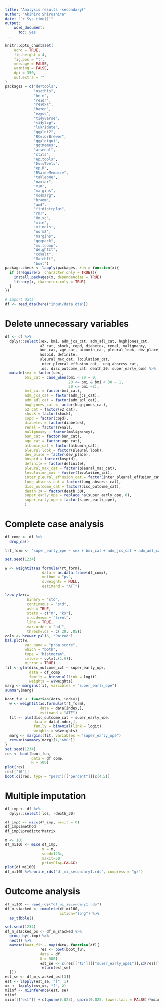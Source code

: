 ```yaml
---
title: "Analysis results (secondary)"
author: "Akihiro Shiroshita"
date: "`r Sys.time()`"
output: 
    word_document:
      toc: yes
---
```


```r
knitr::opts_chunk$set(
	echo = TRUE,
	fig.height = 4,
	fig.pos = "t",
	message = FALSE,
	warning = FALSE,
	dpi = 350,
	out.extra = ""
)
packages = c("devtools",
             "usethis",
             "here",
             "readr",
             "readxl",
             "haven",
             "expss",
             "tidyverse",
             "tidylog",
             "lubridate",
             "ggplot2",
             "RColorBrewer",
             "ggplotgui",
             "ggthemes",
             "arsenal",
             "stats",
             "epitools",
             "DescTools",
             "epiR",
             "RVAideMemoire",
             "tableone",
             "naniar",
             "VIM",
             "margins",
             "modmarg",
             "broom",
             "aod",
             "fitdistrplus",
             "rms",
             "Hmisc",
             "mice",
             "mitools",
             "norm2",
             "margins",
             "geepack",
             "multcomp",
             "WeightIt",
             "cobalt",
             "MatchIt",
             "boot")
package.check <- lapply(packages, FUN = function(x){
  if (!require(x, character.only = TRUE)){
    install.packages(x, dependencies = TRUE)
    library(x, character.only = TRUE)
  }
})

# import data
df <- read_dta(here("input/data.dta"))
```

# Delete unnecessary variables  

```r
df <- df %>% 
  dplyr::select(sex, bmi, adm_jcs_cat, adm_adl_cat, hughjones_cat,
                o2_cat, shock, copd, diabetes, renal, malignancy,
                bun_cat, age_cat, albumin_cat, pleural_look, dev_place,
                hospid, definite,
                pleural_max_cat, loculation_cat,
                inter_pleural_effusion_cat, lung_abscess_cat,
                los, disc_outcome_cat, death_30, super_early_ope) %>% 
  mutate(sex = factor(sex),
         bmi_cat = case_when(bmi < 20 ~ 0,
                             20 <= bmi & bmi < 30 ~ 1,
                             30 <= bmi ~2),
         bmi_cat = factor(bmi_cat),
         adm_jcs_cat = factor(adm_jcs_cat),
         adm_adl_cat = factor(adm_adl_cat),
         hughjones_cat = factor(hughjones_cat),
         o2_cat = factor(o2_cat),
         shock = factor(shock),
         copd = factor(copd),
         diabetes = factor(diabetes),
         renal = factor(renal),
         malignancy = factor(malignancy),
         bun_cat = factor(bun_cat), 
         age_cat = factor(age_cat),
         albumin_cat = factor(albumin_cat),
         pleural_look = factor(pleural_look),
         dev_place = factor(dev_place),
         hospid = factor(hospid),
         definite = factor(definite),
         pleural_max_cat = factor(pleural_max_cat),
         loculation_cat = factor(loculation_cat),
         inter_pleural_effusion_cat = factor(inter_pleural_effusion_cat),
         lung_abscess_cat = factor(lung_abscess_cat),
         disc_outcome_cat = factor(disc_outcome_cat),
         death_30 = factor(death_30),
         super_early_ope = replace_na(super_early_ope, 0),
         super_early_ope = factor(super_early_ope),
         )
```

# Complete case analysis  

```r
df_comp <- df %>% 
  drop_na()

trt_form <- "super_early_ope ~ sex + bmi_cat + adm_jcs_cat + adm_adl_cat + hughjones_cat + o2_cat + shock + copd + diabetes + renal + malignancy + bun_cat + age_cat + albumin_cat + pleural_look + dev_place + hospid + definite + pleural_max_cat + loculation_cat + inter_pleural_effusion_cat + lung_abscess_cat"

set.seed(1234)

w <- weightit(as.formula(trt_form),
                 data = as.data.frame(df_comp),
                 method = "ps",
                 s.weights = NULL,
                 estimand = "ATT")

love.plot(w,
          binary = "std",
          continuous = "std",
          asb = TRUE,
          stats = c("m", "ks"),
          s.d.denom = "treat",
          line = TRUE,
          var.order = "adj",
          thresholds = c(.20, .05))
cols <- brewer.pal(6, "Paired")
bal.plot(w,
         var.name = "prop.score",
         which = "both",
         type = "histogram",
         colors = cols[c(2,6)],
         mirror = TRUE)
fit <- glm(disc_outcome_cat ~ super_early_ope,
           data = df_comp,
           family = binomial(link = logit),
           weights = w$weights)
marg <- margins(fit, variables = "super_early_ope")
summary(marg)

boot_fun <- function(data, index){
  w <- weightit(as.formula(trt_form),
                data = data[index,],
                estimand = "ATE")
  fit <- glm(disc_outcome_cat ~ super_early_ope,
             data = data[index,],
             family = binomial(link = logit),
             weights = w$weights)
  marg <- margins(fit, variables = "super_early_ope")
  return(summary(marg)[1,"AME"])
}
set.seed(1234)
res <- boot(boot_fun,
            data = df_comp,
            R = 500)
plot(res)
res[["t0"]]
boot.ci(res, type = "perc")[["percent"]][c(4,5)]
```


# Multiple imputation  

```r
df_imp <- df %>% 
  dplyr::select(-los, -death_30)

df_imp0 <- mice(df_imp, maxit = 0)
df_imp0$method
df_imp0$predictorMatrix

m <- 100
df_mi100 <- mice(df_imp,
                 m = m,
                 seed=1234,
                 maxit=50,
                 printFlag=FALSE)
plot(df_mi100)
df_mi100 %>% write_rds("df_mi_secondary1.rds", compress = "gz")
```

# Outcome analysis  

```r
df_mi100 <- read_rds("df_mi_secondary1.rds")
df_m_stacked <- complete(df_mi100,
                         action="long") %>% 
  as_tibble()

set.seed(1234)
df_m_stacked_ps <- df_m_stacked %>% 
  group_by(.imp) %>% 
  nest() %>% 
  mutate(boot_fit = map(data, function(df){
                res <- boot(boot_fun,
                data = df,
                R = 500)
                est_se <- c(res[["t0"]][["super_early_ope1"]],sd(res[["t"]]))
                return(est_se)
  }))
est_se <- df_m_stacked_ps[[3]]
est <- lapply(est_se, "[", 1)
se <- lapply(est_se, "[", 2)
miinf <- miInference(est, se)
miinf
miinf[["est"]] + c(qnorm(0.025), qnorm(0.025, lower.tail = FALSE))*miinf[["std.err"]]
```

